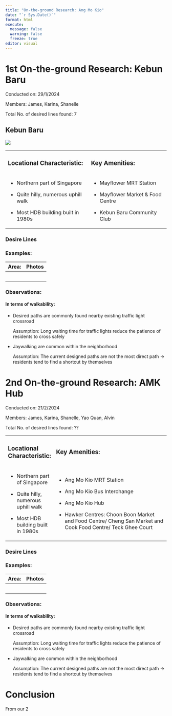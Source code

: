 ```yaml
---
title: "On-the-ground Research: Ang Mo Kio"
date: "`r Sys.Date()`"
format: html
execute: 
  message: false
  warning: false
  freeze: true
editor: visual
---
```


# 1st On-the-ground Research: Kebun Baru

Conducted on: 29/1/2024

Members: James, Karina, Shanelle

Total No. of desired lines found: 7

## Kebun Baru

![](images/clipboard-94001109.png)

+----------------------------------------+-------------------------------------+
| ### Locational Characteristic:         | ### Key Amenities:                  |
+----------------------------------------+-------------------------------------+
| -   Northern part of Singapore         | -   Mayflower MRT Station           |
|                                        |                                     |
| -   Quite hilly, numerous uphill walk  | -   Mayflower Market & Food Centre  |
|                                        |                                     |
| -   Most HDB building built in 1980s   | -   Kebun Baru Community Club       |
+----------------------------------------+-------------------------------------+

### Desire Lines 

### Examples:

| Area:  | Photos |
|--------|--------|
|        |        |
|        |        |
|        |        |
|        |        |
|        |        |

### Observations:

#### In terms of walkability:

-   Desired paths are commonly found nearby existing traffic light crossroad

    Assumption: Long waiting time for traffic lights reduce the patience of residents to cross safely

-   Jaywalking are common within the neighborhood

    Assumption: The current designed paths are not the most direct path → residents tend to find a shortcut by themselves

# 2nd On-the-ground Research: AMK Hub 

Conducted on: 21/2/2024

Members: James, Karina, Shanelle, Yao Quan, Alvin

Total No. of desired lines found: ??

+----------------------------------------+----------------------------------------------------------------------------------------------------------------+
| ### Locational Characteristic:         | ### Key Amenities:                                                                                             |
+----------------------------------------+----------------------------------------------------------------------------------------------------------------+
| -   Northern part of Singapore         | -   Ang Mo Kio MRT Station                                                                                     |
|                                        |                                                                                                                |
| -   Quite hilly, numerous uphill walk  | -   Ang Mo Kio Bus Interchange                                                                                 |
|                                        |                                                                                                                |
| -   Most HDB building built in 1980s   | -   Ang Mo Kio Hub                                                                                             |
|                                        |                                                                                                                |
|                                        | -   Hawker Centres: Choon Boon Market and Food Centre/ Cheng San Market and Cook Food Centre/ Teck Ghee Court  |
+----------------------------------------+----------------------------------------------------------------------------------------------------------------+

### Desire Lines 

### Examples:

| Area:  | Photos |
|--------|--------|
|        |        |
|        |        |
|        |        |
|        |        |
|        |        |

### Observations:

#### In terms of walkability:

-   Desired paths are commonly found nearby existing traffic light crossroad

    Assumption: Long waiting time for traffic lights reduce the patience of residents to cross safely

-   Jaywalking are common within the neighborhood

    Assumption: The current designed paths are not the most direct path → residents tend to find a shortcut by themselves

# Conclusion

From our 2
